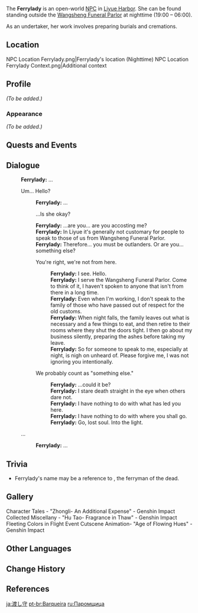 {{Meta
<!-- REMOVE THIS TEMPLATE AFTER ADDING MISSING INFO -->
|missing_NPC_profile  = yes
}}
{{Character Infobox
|type             = Open-World NPC
|image            = NPC Ferrylady.png
|region           = Liyue
|location         = Liyue
|title            = Undertaker, Wangsheng Funeral Parlor
|affiliation      = Wangsheng Funeral Parlor
|voiceCN          = [https://zh.moegirl.org.cn/zh-tw/秦紫翼 Qin Ziyi ({{zh|秦紫翼}})]<ref>HoYoLAB: [https://bbs.mihoyo.com/ys/article/2800072 Character Tales - "Zhongli - An Additional Expense"]</ref>
}}
The '''Ferrylady''' is an open-world [[NPC]] in [[Liyue Harbor]]. She can be found standing outside the [[Wangsheng Funeral Parlor]] at nighttime (19:00 – 06:00).

As an undertaker, her work involves preparing burials and cremations.

==Location==
<gallery>
NPC Location Ferrylady.png|Ferrylady's location (Nighttime)
NPC Location Ferrylady Context.png|Additional context
</gallery>

==Profile==
<!--detailed story/lore information goes here-->
''(To be added.)''

===Appearance===
''(To be added.)''

==Quests and Events==
{{Quests and Events}}

==Dialogue==
{{Dialogue Start}}
:'''Ferrylady:''' ...
:{{DIcon}} Um... Hello?
::'''Ferrylady:''' ...
::{{DIcon}} ...Is she okay?
::'''Ferrylady:''' ...are you... are you accosting me?
::'''Ferrylady:''' In Liyue it's generally not customary for people to speak to those of us from Wangsheng Funeral Parlor.
::'''Ferrylady:''' Therefore... you must be outlanders. Or are you... something else?
::{{DIcon}} You're right, we're not from here.
:::'''Ferrylady:''' I see. Hello.
:::'''Ferrylady:''' I serve the Wangsheng Funeral Parlor. Come to think of it, I haven't spoken to anyone that isn't from there in a long time.
:::'''Ferrylady:''' Even when I'm working, I don't speak to the family of those who have passed out of respect for the old customs.
:::'''Ferrylady:''' When night falls, the family leaves out what is necessary and a few things to eat, and then retire to their rooms where they shut the doors tight. I then go about my business silently, preparing the ashes before taking my leave.
:::'''Ferrylady:''' So for someone to speak to me, especially at night, is nigh on unheard of. Please forgive me, I was not ignoring you intentionally.
::{{DIcon}} We probably count as "something else."
:::'''Ferrylady:''' ...could it be?
:::'''Ferrylady:''' I stare death straight in the eye when others dare not.
:::'''Ferrylady:''' I have nothing to do with what has led you here.
:::'''Ferrylady:''' I have nothing to do with where you shall go.
:::'''Ferrylady:''' Go, lost soul. Into the light.
:{{DIcon}} ...
::'''Ferrylady:''' ...
{{Dialogue End}}

==Trivia==
* Ferrylady's name may be a reference to {{W|Charon}}, the ferryman of the dead.

==Gallery==
<gallery>
Character Tales - "Zhongli- An Additional Expense" - Genshin Impact
Collected Miscellany - "Hu Tao- Fragrance in Thaw" - Genshin Impact
Fleeting Colors in Flight Event Cutscene Animation- "Age of Flowing Hues" - Genshin Impact
</gallery>

==Other Languages==
{{Other Languages
|en      = Ferrylady
|zhs     = 摆渡人
|zhs_rm  = Bǎidù-rén
|zht     = 擺渡人
|zht_rm  = Bǎidù-rén
|zh_tl   = Ferryperson
|ja      = 渡し守
|ja_rm   = Watashi-mori
|ja_tl   = Ferryperson
|ko      = 나루터지기
|ko_rm   = Naruteo-jigi
|ko_tl   = Ferry Keeper
|es      = Mengpo
|es_tl   = {{w|Meng Po}}
|fr      = La Passeuse
|fr_tl   = The Ferrywoman
|ru      = Паромщица
|ru_tl   = Ferrylady
|th      = Ferrylady
|vi      = Người Đưa Đò
|vi_tl   = 
|de      = Fährfrau
|de_tl   = Ferrylady
|id      = Ferrylady
|pt      = Barqueira
|pt_tl   = 
|tr      = Kayıkçı
|tr_tl   = 
|it      = Traghettatrice
|it_tl   = Ferrylady
}}

==Change History==
{{Change History|1.0}}

==References==
{{Reflist}}

[[ja:渡し守]]
[[pt-br:Barqueira]]
[[ru:Паромщица]]